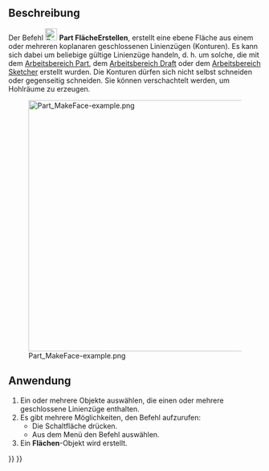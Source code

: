 <languages/>

{{Docnav/de
|[[Part_Chamfer/de|Fase]]
|[[Part_RuledSurface/de|Regelfläche]]
|[[Part_Workbench/de|Part]]
|IconL=Part_Chamfer.svg
|IconR=Part_RuledSurface.svg
|IconC=Workbench_Part.svg
}}

{{GuiCommand/de
|Name=Part MakeFace‏‎
|Name/de=Part FlächeErstellen‏‎
|MenuLocation=Formteil → Erstelle Fläche anhand von Kantenzügen
|Workbenches=[[Part_Workbench/de|Part]]
|Version=0.19
|SeeAlso=[[Part_RuledSurface/de|Part Regelfläche]]
}}

<span id="Description"></span>
==Beschreibung==

Der Befehl [[Image:Part_MakeFace.svg|24px]] '''Part FlächeErstellen''', erstellt eine ebene Fläche aus einem oder mehreren koplanaren geschlossenen Linienzügen (Konturen). Es kann sich dabei um beliebige gültige Linienzüge handeln, d. h. um solche, die mit dem [[Part_Workbench/de|Arbeitsbereich Part]], dem  [[Draft_Workbench/de|Arbeitsbereich Draft]] oder dem [[Sketcher_Workbench/de|Arbeitsbereich Sketcher]] erstellt wurden. Die Konturen dürfen sich nicht selbst schneiden oder gegenseitig schneiden. Sie können verschachtelt werden, um Hohlräume zu erzeugen.

[[Image:Part_MakeFace-example.png|500px]]

{{Caption|Flächen erstellt aus verschiedenen Kontouren}}

<span id="Usage"></span>
==Anwendung==

# Ein oder mehrere Objekte auswählen, die einen oder mehrere geschlossene Linienzüge enthalten.
# Es gibt mehrere Möglichkeiten, den Befehl aufzurufen:
#* Die Schaltfläche {{Button|[[Image:Part_MakeFace.svg|16px]] [[Part_MakeFace/de|Erstelle Fläche anhand von Kantenzügen]]}} drücken.
#* Aus dem Menü den Befehl  {{MenuCommand|Part → [[Image:Part_MakeFace.svg|16px]] Erstelle Fläche anhand von Kantenzügen}} auswählen.
# Ein '''Flächen'''-Objekt wird erstellt.


{{Docnav/de
|[[Part_Chamfer/de|Fase]]
|[[Part_RuledSurface/de|Regelfläche]]
|[[Part_Workbench/de|Part]]
|IconL=Part_Chamfer.svg
|IconR=Part_RuledSurface.svg
|IconC=Workbench_Part.svg
}}

{{Part Tools navi{{#translation:}}}}
{{Userdocnavi{{#translation:}}}}